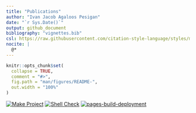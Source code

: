 ```yaml
---
title: "Publications"
author: "Ivan Jacob Agaloos Pesigan"
date: "`r Sys.Date()`"
output: github_document
bibliography: "vignettes.bib"
csl: https://raw.githubusercontent.com/citation-style-language/styles/master/apa.csl
nocite: |
  @*
---
```


<!-- README.md is generated from .setup/readme/README.Rmd. Please edit that file -->

```r
knitr::opts_chunk$set(
  collapse = TRUE,
  comment = "#>",
  fig.path = "man/figures/README-",
  out.width = "100%"
)
```

<!-- badges: start -->
[![Make Project](https://github.com/ijapesigan/lib-pesigan/actions/workflows/make.yml/badge.svg)](https://github.com/ijapesigan/lib-pesigan/actions/workflows/make.yml)
[![Shell Check](https://github.com/ijapesigan/lib-pesigan/actions/workflows/shellcheck.yml/badge.svg)](https://github.com/ijapesigan/lib-pesigan/actions/workflows/shellcheck.yml)
[![pages-build-deployment](https://github.com/ijapesigan/lib-pesigan/actions/workflows/pages/pages-build-deployment/badge.svg)](https://github.com/ijapesigan/lib-pesigan/actions/workflows/pages/pages-build-deployment)
<!-- badges: end -->
